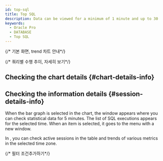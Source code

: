 ```yaml
---
id: top-sql
title: Top SQL
description: Data can be viewed for a minimum of 1 minute and up to 30 days, making it easy to identify SQL occurrence patterns through metrics and trend charts.
keywords:
  - Oracle Pro
  - DATABASE
  - Top SQL
---
```


{/* 기본 화면, trend 차트 안내*/}


<Dbstattopsqldesc />

{/* 쿼리별 수행 추이, 자세히 보기*/}


<Dbstatsqlviewquery />


<Dbstatsqlviewquerydetailssummary />


<Dbproductsqlstatquerydetails />

## Checking the chart details {#chart-details-info}


<Dbstatsqlchartdetails />

## Checking the information details {#session-details-info}

<ImgLang img='db-top-sql-details.png' desc='the session information details' />

When the bar graph is selected in the chart, the <Cmdname sid="session_detail" className="uitext" /> window appears where you can check statistical data for 5 minutes. The list of SQL executions appears for the selected time. When an item is selected, it goes to the <Cmdname sid="instance_monitoring" className="uitext" /> menu with a new window.

In <Cmdname sid="instance_monitoring" className="uitext" />, you can check active sessions in the table and trends of various metrics in the selected time zone.

{/* 필터 조건추가하기*/}


<Dbsqlfilter level={2} />


<Dbv2dataeditcolumn level={2} />
